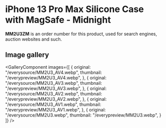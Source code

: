 
# iPhone 13 Pro Max Silicone Case with MagSafe - Midnight

<Callout type='info' emoji='👉🏻'>**MM2U3ZM** is an order number for this product, used for search engines, auction websites and such.</Callout>

## Image gallery

<GalleryComponent
    images={[
      {
        original: "/everysource/MM2U3_AV4.webp",
        thumbnail: "/everypreview/MM2U3_AV4.webp",
      },
      {
        original: "/everysource/MM2U3_AV3.webp",
        thumbnail: "/everypreview/MM2U3_AV3.webp",
      },
      {
        original: "/everysource/MM2U3_AV2.webp",
        thumbnail: "/everypreview/MM2U3_AV2.webp",
      },
      {
        original: "/everysource/MM2U3_AV1.webp",
        thumbnail: "/everypreview/MM2U3_AV1.webp",
      },
      {
        original: "/everysource/MM2U3.webp",
        thumbnail: "/everypreview/MM2U3.webp",
      }
    ]}
  />
